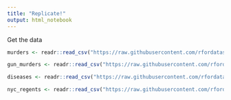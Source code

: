 ```yaml
---
title: "Replicate!"
output: html_notebook
---
```



Get the data
```r
murders <- readr::read_csv("https://raw.githubusercontent.com/rfordatascience/tidytuesday/master/data/2019/2019-12-10/international_murders.csv")

gun_murders <- readr::read_csv("https://raw.githubusercontent.com/rfordatascience/tidytuesday/master/data/2019/2019-12-10/gun_murders.csv")

diseases <- readr::read_csv("https://raw.githubusercontent.com/rfordatascience/tidytuesday/master/data/2019/2019-12-10/diseases.csv")

nyc_regents <- readr::read_csv("https://raw.githubusercontent.com/rfordatascience/tidytuesday/master/data/2019/2019-12-10/nyc_regents.csv")
```

